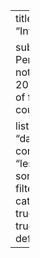 ---
title: "Introduction"

subtitle: Personal notes on 2022 edition of fast.ai course

listing:
  sort: "date desc"
  contents: "lessons"
  sort-ui: false
  filter-ui: false
  categories: true
  feed: true
  type: default
---
